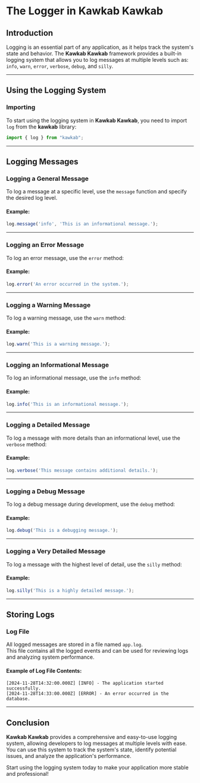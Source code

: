 # The Logger in Kawkab Kawkab

## Introduction
Logging is an essential part of any application, as it helps track the system's state and behavior. The **Kawkab Kawkab** framework provides a built-in logging system that allows you to log messages at multiple levels such as: `info`, `warn`, `error`, `verbose`, `debug`, and `silly`.

---

## Using the Logging System

### Importing
To start using the logging system in **Kawkab Kawkab**, you need to import `log` from the **kawkab** library:

```ts
import { log } from "kawkab";
```

---

## Logging Messages

### Logging a General Message
To log a message at a specific level, use the `message` function and specify the desired log level.

#### Example:
```ts
log.message('info', 'This is an informational message.');
```

---

### Logging an Error Message
To log an error message, use the `error` method:

#### Example:
```ts
log.error('An error occurred in the system.');
```

---

### Logging a Warning Message
To log a warning message, use the `warn` method:

#### Example:
```ts
log.warn('This is a warning message.');
```

---

### Logging an Informational Message
To log an informational message, use the `info` method:

#### Example:
```ts
log.info('This is an informational message.');
```

---

### Logging a Detailed Message
To log a message with more details than an informational level, use the `verbose` method:

#### Example:
```ts
log.verbose('This message contains additional details.');
```

---

### Logging a Debug Message
To log a debug message during development, use the `debug` method:

#### Example:
```ts
log.debug('This is a debugging message.');
```

---

### Logging a Very Detailed Message
To log a message with the highest level of detail, use the `silly` method:

#### Example:
```ts
log.silly('This is a highly detailed message.');
```

---

## Storing Logs

### Log File
All logged messages are stored in a file named `app.log`.  
This file contains all the logged events and can be used for reviewing logs and analyzing system performance.

#### Example of Log File Contents:
```
[2024-11-28T14:32:00.000Z] [INFO] - The application started successfully.
[2024-11-28T14:33:00.000Z] [ERROR] - An error occurred in the database.
```

---

## Conclusion

**Kawkab Kawkab** provides a comprehensive and easy-to-use logging system, allowing developers to log messages at multiple levels with ease.  
You can use this system to track the system's state, identify potential issues, and analyze the application's performance.

Start using the logging system today to make your application more stable and professional!